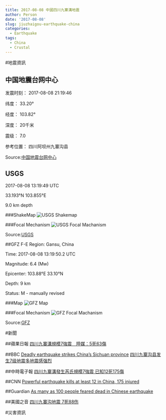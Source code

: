 ```yaml
---
title: 2017-08-08 中國四川九寨溝地震
author: Person
date: '2017-08-08'
slug: jiuzhaigou-earthquake-china
categories:
  - Earthquake
tags:
  - China
  - Crustal
---
```


#地震資訊

## 中国地震台网中心

发震时刻：	2017-08-08 21:19:46

纬度：	33.20°

经度：	103.82°

深度：	20千米

震级：	7.0

参考位置：	四川阿坝州九寨沟县

Source:[中国地震台网中心](http://news.ceic.ac.cn/CC20170808211947.html)

## USGS
2017-08-08 13:19:49 UTC 

33.193°N   103.855°E 

9.0 km depth

###ShakeMap
![USGS Shakemap](images/20170808/us2000a5x1_intensity.jpg)

###Focal Mechanism
![USGS Focal Machanism](images/20170808/us2000a5x1_moment-tensor.png)

Source:[USGS](https://earthquake.usgs.gov/earthquakes/eventpage/us2000a5x1#executive)


##GFZ
F-E Region:	Gansu, China	

Time:	2017-08-08 13:19:50.2 UTC

Magnitude:	6.4 (Mw)

Epicenter:	103.88°E  33.10°N

Depth:	9 km

Status:	M - manually revised

###Map
![GFZ Map](images/20170808/gfz2017pldo.jpg)

###Focal Mechanism
![GFZ Focal Machanism](images/20170808/gfz2017pldo_bb.png)

Source:[GFZ](http://geofon.gfz-potsdam.de/eqinfo/event.php?id=gfz2017pldo)


#新聞

##蘋果日報
[四川九寨溝規模7強震　陸媒：5死63傷](http://www.appledaily.com.tw/realtimenews/article/new/20170808/1178277/)

##BBC
[Deadly earthquake strikes China's Sichuan province](http://www.bbc.com/news/world-asia-40869028)
[四川九寨沟县发生7级地震多地震感强烈](http://www.bbc.com/zhongwen/simp/chinese-news-40869997)

##中時電子報
[四川九寨溝發生芮氏規模7強震 已知12死175傷](http://www.chinatimes.com/realtimenews/20170808007232-260409)

##CNN
[Powerful earthquake kills at least 12 in China, 175 injured](http://edition.cnn.com/2017/08/08/asia/china-earthquake/index.html)

##Guardian
[As many as 100 people feared dead in Chinese earthquake](https://www.theguardian.com/world/2017/aug/08/as-many-as-100-people-feared-dead-in-chinese-earthquake)

##美國之音
[四川九寨沟地震 7死88伤](https://www.voachinese.com/a/china-earthquake-20170808/3977308.html)

#災害資訊

